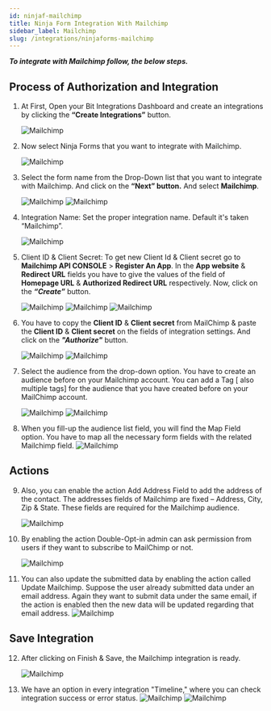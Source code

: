 ```yaml
---
id: ninjaf-mailchimp
title: Ninja Form Integration With Mailchimp
sidebar_label: Mailchimp
slug: /integrations/ninjaforms-mailchimp
---
```



**_To integrate with Mailchimp follow, the below steps._**

## Process of Authorization and Integration

1. At First, Open your Bit Integrations Dashboard and create an integrations by clicking the **“Create Integrations”** button.

   <Image src="mailchimp/_create-integration" alt="Mailchimp" w="1020" h="350" />

2. Now select Ninja Forms that you want to integrate with Mailchimp.

   <Image
     src="mailchimp/_select-contact-form-7"
     alt="Mailchimp"
     w="1020"
     h="350"
   />

3. Select the form name from the Drop-Down list that you want to integrate with Mailchimp. And click on the **“Next” button.** And select **Mailchimp**.

   <Image src="mailchimp/_ninja-form" alt="Mailchimp" w="1020" h="350" />
   <Image src="mailchimp/_select-mailchimp" alt="Mailchimp" w="1020" h="350" />

4. Integration Name: Set the proper integration name. Default it's taken “Mailchimp”.

   <Image src="mailchimp/_integration-name" alt="Mailchimp" w="1020" h="350" />

5. Client ID & Client Secret: To get new Client Id & Client secret go to **Mailchimp API CONSOLE** > **Register An App**. In the **App website** & **Redirect URL** fields you have to give the values of the field of **Homepage URL** & **Authorized Redirect URL** respectively. Now, click on the **_“Create”_** button.

   <Image src="mailchimp/_5.1" alt="Mailchimp" w="1020" h="350" />
   <Image src="mailchimp/_registar-app" alt="Mailchimp" w="1020" h="350" />
   <Image src="mailchimp/_create-button" alt="Mailchimp" w="1020" h="350" />

6. You have to copy the **Client ID** & **Client secret** from MailChimp & paste the **Client ID** & **Client secret** on the fields of integration settings. And click on the **_"Authorize"_** button.

   <Image
     src="mailchimp/_copy-client-id-&-secret"
     alt="Mailchimp"
     w="1020"
     h="350"
   />
   <Image src="mailchimp/_authorize" alt="Mailchimp" w="1020" h="350" />

7. Select the audience from the drop-down option. You have to create an audience before on your Mailchimp account. You can add a Tag [ also multiple tags] for the audience that you have created before on your MailChimp account.

   <Image
     src="mailchimp/_select-audience-list"
     alt="Mailchimp"
     w="1020"
     h="350"
   />
   <Image src="mailchimp/_add-tags" alt="Mailchimp" w="1020" h="350" />

8. When you fill-up the audience list field, you will find the Map Field option. You have to map all the necessary form fields with the related Mailchimp field.
   <Image src="mailchimp/_field-mapping" alt="Mailchimp" w="1020" h="350" />

## Actions

9. Also, you can enable the action Add Address Field to add the address of the contact. The addresses fields of Mailchimp are fixed – Address, City, Zip & State. These fields are required for the Mailchimp audience.

   <Image
     src="mailchimp/_address-field-actions"
     alt="Mailchimp"
     w="1020"
     h="350"
   />

10. By enabling the action Double-Opt-in admin can ask permission from users if they want to subscribe to MailChimp or not.

    <Image
      src="mailchimp/_double-opt-in-actions"
      alt="Mailchimp"
      w="1020"
      h="350"
    />

11. You can also update the submitted data by enabling the action called Update Mailchimp. Suppose the user already submitted data under an email address. Again they want to submit data under the same email, if the action is enabled then the new data will be updated regarding that email address.
    <Image src="mailchimp/_update-actions" alt="Mailchimp" w="1020" h="350" />

## Save Integration

12. After clicking on Finish & Save, the Mailchimp integration is ready.

    <Image src="mailchimp/_finish-and-save" alt="Mailchimp" w="1020" h="350" />

13. We have an option in every integration "Timeline," where you can check integration success or error status.
    <Image
      src="mailchimp/_integrations-dashbord"
      alt="Mailchimp"
      w="1020"
      h="350"
    />
    <Image src="mailchimp/_timeline" alt="Mailchimp" w="1020" h="350" />

